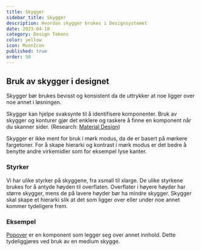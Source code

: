 ```yaml
---
title: Skygger
sidebar_title: Skygger
description: Hvordan skygger brukes i Designsystemet
date: 2023-04-10
category: Design Tokens
color: yellow
icon: MoonIcon
published: true
order: 50
---
```


## Bruk av skygger i designet

Skygger bør brukes bevisst og konsistent da de uttrykker at noe ligger over noe annet i løsningen.

Skygger kan hjelpe svaksynte til å identifisere komponenter. Bruk av skygger og konturer gjør det enklere og raskere å finne en komponent når du skanner sider. (Research: [Material Design](https://m2.material.io/design/environment/light-shadows.html#research))

Skygger er ikke ment for bruk i mørk modus, da de er basert på mørkere fargetoner. For å skape hierarki og kontrast i mørk modus er det bedre å benytte andre virkemidler som for eksempel lyse kanter.

### Styrker

Vi har ulike styrker på skyggene, fra xsmall til xlarge. De ulike styrkene brukes for å antyde høyden til overflaten. Overflater i høyere høyder har større skygger, mens de på lavere høyder bør ha mindre skygger. Skygger skal skape et hierarki slik at det som ligger over eller under noe annet kommer tydeligere frem.

### Eksempel

[Popover](https://storybook.designsystemet.no/?path=/docs/komponenter-popover--docs) er en komponent som legger seg over annet innhold. Dette tydeliggjøres ved bruk av en medium skygge.
